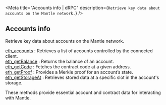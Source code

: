 
<Meta
  title="Accounts info | dRPC"
  description={`Retrieve key data about accounts on the Mantle network.`}
/>
## Accounts info

Retrieve key data about accounts on the Mantle network.

[eth_accounts](/mantle-api/accountinfo/eth_accounts) : Retrieves a list of accounts controlled by the connected client. \
[eth_getBalance](/mantle-api/accountinfo/eth_getBalance) : Returns the balance of an account. \
[eth_getCode](/mantle-api/accountinfo/eth_getCode) : Fetches the contract code at a given address. \
[eth_getProof](/mantle-api/accountinfo/eth_getProof) : Provides a Merkle proof for an account’s state. \
[eth_getStorageAt](/mantle-api/accountinfo/eth_getStorageAt) : Retrieves stored data at a specific slot in the account's storage.

These methods provide essential account and contract data for interacting with Mantle.

<Space h={16} />
<GetStarted />
